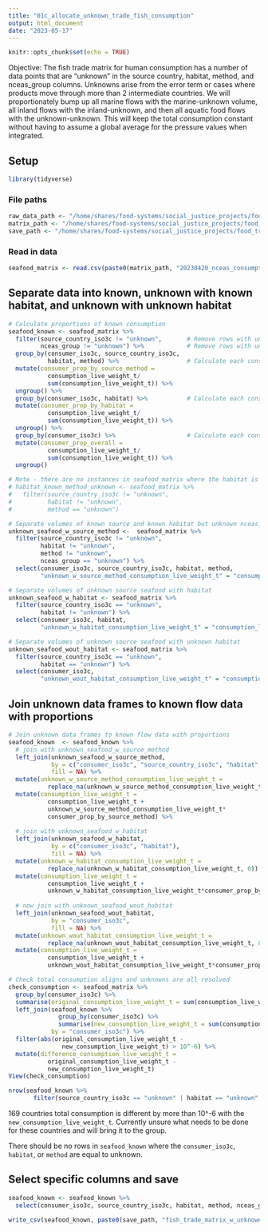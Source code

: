 ```yaml
---
title: "01c_allocate_unknown_trade_fish_consumption"
output: html_document
date: "2023-05-17"
---
```


```r
knitr::opts_chunk$set(echo = TRUE)
```

Objective: The fish trade matrix for human consumption has a number of data points that are "unknown" in the source country, habitat, method, and nceas_group columns. Unknowns arise from the error term or cases where products move through more than 2 intermediate countries. We will proportionately bump up all marine flows with the marine-unknown volume, all inland flows with the inland-unknown, and then all aquatic food flows with the unknown-unknown. This will keep the total consumption constant without having to assume a global average for the pressure values when integrated.

## Setup
```r
library(tidyverse)
```

### File paths
```r
raw_data_path <- "/home/shares/food-systems/social_justice_projects/food_trade_pressures/raw_data/"
matrix_path <- "/home/shares/food-systems/social_justice_projects/food_trade_pressures/raw_data/trade/aquatic_food_trade/"
save_path <- "/home/shares/food-systems/social_justice_projects/food_trade_pressures/output_data/01c_allocate_unknown_trade_fish_consumption/"
```

### Read in data
```r
seafood_matrix <- read.csv(paste0(matrix_path, "20230420_nceas_consumption.csv"))
```

## Separate data into known, unknown with known habitat, and unknown with unknown habitat

```r
# Calculate proportions of known consumption
seafood_known <- seafood_matrix %>%
  filter(source_country_iso3c != "unknown",       # Remove rows with unknown source seafood
         nceas_group != "unknown") %>%            # Remove rows with unknown nceas_group but known source, habitat, and method,
  group_by(consumer_iso3c, source_country_iso3c, 
           habitat, method) %>%                   # Calculate each consumer country's proportion of total consumption by source country, habitat, and method
  mutate(consumer_prop_by_source_method =
           consumption_live_weight_t/
           sum(consumption_live_weight_t)) %>% 
  ungroup() %>% 
  group_by(consumer_iso3c, habitat) %>%           # Calculate each consumer country's proportion of total consumption by habitat
  mutate(consumer_prop_by_habitat = 
           consumption_live_weight_t/
           sum(consumption_live_weight_t)) %>%
  ungroup() %>%
  group_by(consumer_iso3c) %>%                    # Calculate each consumer country's proportion of total consumption across all fish
  mutate(consumer_prop_overall = 
           consumption_live_weight_t/
           sum(consumption_live_weight_t)) %>% 
  ungroup()

# Note - there are no instances in seafood_matrix where the habitat is known and the method is unknown, uncomment code below to check
# habitat_known_method_unknown <- seafood_matrix %>% 
#   filter(source_country_iso3c != "unknown", 
#          habitat != "unknown",
#          method == "unknown")

# Separate volumes of known source and known habitat but unknown nceas_group
unknown_seafood_w_source_method <-  seafood_matrix %>% 
  filter(source_country_iso3c != "unknown", 
         habitat != "unknown",
         method != "unknown",
         nceas_group == "unknown") %>% 
  select(consumer_iso3c, source_country_iso3c, habitat, method,
         "unknown_w_source_method_consumption_live_weight_t" = "consumption_live_weight_t") # change name of consumption_live_weight_t column)

# Separate volumes of unknown source seafood with habitat
unknown_seafood_w_habitat <- seafood_matrix %>% 
  filter(source_country_iso3c == "unknown", 
         habitat != "unknown") %>%
  select(consumer_iso3c, habitat, 
         "unknown_w_habitat_consumption_live_weight_t" = "consumption_live_weight_t") # change name of consumption_live_weight_t column

# Separate volumes of unknown source seafood with unknown habitat
unknown_seafood_wout_habitat <- seafood_matrix %>% 
  filter(source_country_iso3c == "unknown", 
         habitat == "unknown") %>%
  select(consumer_iso3c, 
         "unknown_wout_habitat_consumption_live_weight_t" = "consumption_live_weight_t") # change name of consumption_live_weight_t column
```

## Join unknown data frames to known flow data with proportions

```r
# Join unknown data frames to known flow data with proportions
seafood_known  <- seafood_known %>%
  # join with unknown_seafood_w_source_method
  left_join(unknown_seafood_w_source_method,
            by = c("consumer_iso3c", "source_country_iso3c", "habitat", "method"),
            fill = NA) %>% 
  mutate(unknown_w_source_method_consumption_live_weight_t =                          
           replace_na(unknown_w_source_method_consumption_live_weight_t, 0)) %>%         # make any NAs in unknown_w_source_method_consumption_live_weight_t zero
  mutate(consumption_live_weight_t =                                                     # add to consumption_live_weight_t
           consumption_live_weight_t + 
           unknown_w_source_method_consumption_live_weight_t*
           consumer_prop_by_source_method) %>%                                           # by multiplying unknown_w_habitat_consumption_live_weight_t by the consumer_prop_by_source_method
  
  # join with unknown_seafood_w_habitat
  left_join(unknown_seafood_w_habitat,                                                   
            by = c("consumer_iso3c", "habitat"), 
            fill = NA) %>%
  mutate(unknown_w_habitat_consumption_live_weight_t =                          
           replace_na(unknown_w_habitat_consumption_live_weight_t, 0)) %>%               # make any NAs in unknown_w_habitat_consumption_live_weight_t zero
  mutate(consumption_live_weight_t =                                                     # add to consumption_live_weight_t
           consumption_live_weight_t + 
           unknown_w_habitat_consumption_live_weight_t*consumer_prop_by_habitat) %>%     # by multiplying unknown_w_habitat_consumption_live_weight_t by the consumer_prop_by_habitat
  
  # now join with unknown_seafood_wout_habitat
  left_join(unknown_seafood_wout_habitat,                                                
            by = "consumer_iso3c",
            fill = NA) %>% 
  mutate(unknown_wout_habitat_consumption_live_weight_t = 
           replace_na(unknown_wout_habitat_consumption_live_weight_t, 0)) %>%            # make any NAs in unknown_wout_habitat_consumption_live_weight_t zero
  mutate(consumption_live_weight_t =                                                     # add to consumption_live_weight_t
           consumption_live_weight_t + 
           unknown_wout_habitat_consumption_live_weight_t*consumer_prop_overall)                  # by multiplying unknown_wout_habitat_consumption_live_weight_t by the consumer_prop_overall

# Check total consumption aligns and unknowns are all resolved
check_consumption <- seafood_matrix %>%                                             
  group_by(consumer_iso3c) %>%
  summarise(original_consumption_live_weight_t = sum(consumption_live_weight_t)) %>%     # take raw trade matrix and summarise each country's total consumption
  left_join(seafood_known %>%                                                            # join with seafood_known data that has been altered to have has each country's total consumption
              group_by(consumer_iso3c) %>%
              summarise(new_consumption_live_weight_t = sum(consumption_live_weight_t)),
            by = "consumer_iso3c") %>%
  filter(abs(original_consumption_live_weight_t -                                        # filter the data by any row where the original total consumption minus thew new total consumption has an absolute value
               new_consumption_live_weight_t) > 10^-6) %>%                               # greater than 10^-6 because proportions could have caused strange rounding
  mutate(difference_consumption_live_weight_t = 
           original_consumption_live_weight_t -     
           new_consumption_live_weight_t)
View(check_consumption)

nrow(seafood_known %>%
       filter(source_country_iso3c == "unknown" | habitat == "unknown" | method == "unknown"))
```

169 countries total consumption is different by more than 10^-6 with the `new_consumption_live_weight_t`. Currently unsure what needs to be done for these countries and will bring it to the group.

There should be no rows in `seafood_known` where the `consumer_iso3c`, `habitat`, or `method` are equal to unknown. 

## Select specific columns and save
```r
seafood_known <- seafood_known %>%
  select(consumer_iso3c, source_country_iso3c, habitat, method, nceas_group, consumption_live_weight_t)

write_csv(seafood_known, paste0(save_path, "fish_trade_matrix_w_unknowns_allocated.csv"))

```

